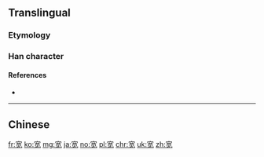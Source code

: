 {{also|寬}}

==Translingual==

===Etymology===
{{Han simp|寬|f=萈|t=⿱艹见}}

===Han character===
{{Han char|rn=40|rad=宀|as=07|sn=10|four=|canj=JTBU,XJTBU|ids=⿳宀艹见}}

====References====
* {{Han ref|kx=0287.101|hdz=20930.080|uh=5BBD|ud=23485}}

----

==Chinese==
{{zh-see|寬}}

[[fr:宽]]
[[ko:宽]]
[[mg:宽]]
[[ja:宽]]
[[no:宽]]
[[pl:宽]]
[[chr:宽]]
[[uk:宽]]
[[zh:宽]]